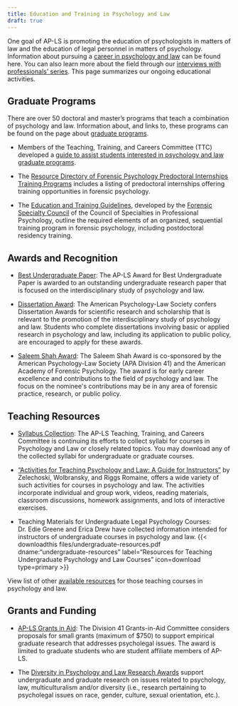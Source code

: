 ```yaml
---
title: Education and Training in Psychology and Law 
draft: true
---
```


One goal of AP-LS is promoting the education of psychologists in matters of law and the education of legal personnel in matters of psychology. Information about pursuing a [career in psychology and law](career.qmd) can be found here. You can also learn more about the field through our [interviews with professionals' series](interviews.qmd). This page summarizes our ongoing educational activities.

## Graduate Programs

There are over 50 doctoral and master's programs that teach a combination of psychology and law. Information about, and links to, these programs can be found on the page about [graduate programs](graduate.qmd).

-   Members of the Teaching, Training, and Careers Committee (TTC) developed a [guide to assist students interested in psychology and law graduate programs](https://www.apls-students.org/graduate-program-guide.html).

-   The [Resource Directory of Forensic Psychology Predoctoral Internships Training Programs](https://www.apls-students.org/clinical-internship-database.html) includes a listing of predoctoral internships offering training opportunities in forensic psychology.

-   The [Education and Training Guidelines](https://3de0bcf9-0846-41d0-af8e-e2968fb7707d.filesusr.com/ugd/146c2d_52c33e4d7f2a4bff9a2a1a8452c5f73d.pdf), developed by the [Forensic Specialty Council](https://www.cospp.org/forensic-psychology) of the Council of Specialties in Professional Psychology, outline the required elements of an organized, sequential training program in forensic psychology, including postdoctoral residency training.

## Awards and Recognition

-   [Best Undergraduate Paper](../../awards/undergradpaper.qmd): The AP-LS Award for Best Undergraduate Paper is awarded to an outstanding undergraduate research paper that is focused on the interdisciplinary study of psychology and law.

-   [Dissertation Award](../../awards/dissertation.qmd): The American Psychology-Law Society confers Dissertation Awards for scientific research and scholarship that is relevant to the promotion of the interdisciplinary study of psychology and law. Students who complete dissertations involving basic or applied research in psychology and law, including its application to public policy, are encouraged to apply for these awards.

-   [Saleem Shah Award](../../awards/saleemshah.qmd): The Saleem Shah Award is co-sponsored by the American Psychology-Law Society (APA Division 41) and the American Academy of Forensic Psychology. The award is for early career excellence and contributions to the field of psychology and law. The focus on the nominee\'s contributions may be in any area of forensic practice, research, or public policy.

## Teaching Resources

-   [Syllabus Collection](../syllabi/): The AP-LS Teaching, Training, and Careers Committee is continuing its efforts to collect syllabi for courses in Psychology and Law or closely related topics. You may download any of the collected syllabi for undergraduate or graduate courses.

-   ["Activities for Teaching Psychology and Law: A Guide for Instructors"](https://www.apa.org/pubs/books/4311034) by Zelechoski, Wolbransky, and Riggs Romaine, offers a wide variety of such activities for courses in psychology and law. The activities incorporate individual and group work, videos, reading materials, classroom discussions, homework assignments, and lots of interactive exercises.

-   Teaching Materials for Undergraduate Legal Psychology Courses: Dr. Edie Greene and Erica Drew have collected information intended for instructors of undergraduate courses in psychology and law. {{< downloadthis files/undergraduate-resources.pdf dname:"undergraduate-resources" label="Resources for Teaching Undergraduate Psychology and Law Courses" icon=download type=primary >}} 

View list of other [available resources](teaching/) for those teaching courses in psychology and law.

## Grants and Funding

-   [AP-LS Grants in Aid](https://www.apadivisions.org/division-41/awards/student-grants "Grants in Aid for Students"): The Division 41 Grants-in-Aid Committee considers proposals for small grants (maximum of \$750) to support empirical graduate research that addresses psycholegal issues. The award is limited to graduate students who are student affiliate members of AP-LS.

-   The [Diversity in Psychology and Law Research Awards](https://www.apadivisions.org/division-41/awards/diversity "Diversity in Psychology and Law Research Award") support undergraduate and graduate research on issues related to psychology, law, multiculturalism and/or diversity (i.e., research pertaining to psycholegal issues on race, gender, culture, sexual orientation, etc.).
